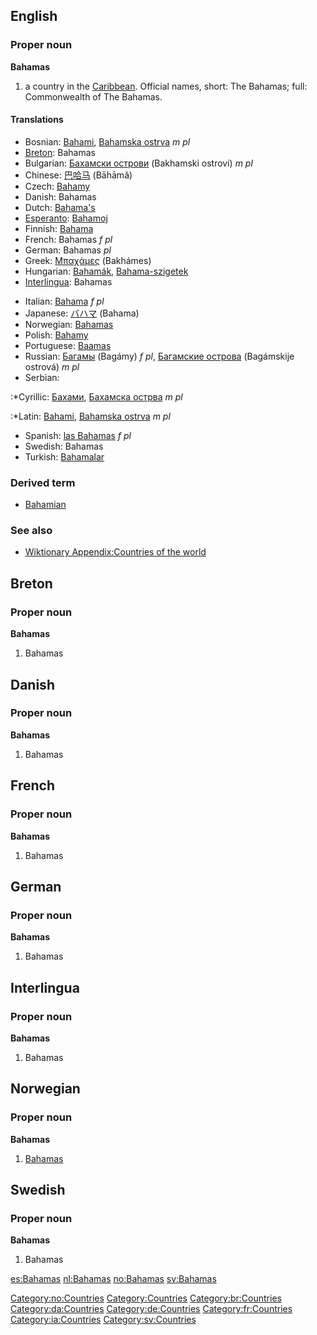 ==English==
{{wikipedia}}
===Proper noun===
'''Bahamas'''
# a country in the [[Caribbean]]. Official names, short: The Bahamas; full: Commonwealth of The Bahamas.

====Translations====
{{top}}
*Bosnian: [[Bahami]], [[Bahamska ostrva]] ''m pl''
*[[Breton]]: Bahamas
*Bulgarian: [[Бахамски острови]] (Bakhamski ostrovi) ''m pl''
*Chinese: [[巴哈马]] (Bāhāmǎ)
*Czech: [[Bahamy]]
*Danish: Bahamas
*Dutch: [[Bahama's]]
*[[Esperanto]]: [[Bahamoj]]
*Finnish: [[Bahama]]
*French: Bahamas ''f pl''
*German: Bahamas ''pl''
*Greek: [[Μπαχάμες]] (Bakhámes)
*Hungarian: [[Bahamák]], [[Bahama-szigetek]]
*[[Interlingua]]: Bahamas
{{mid}}
*Italian: [[Bahama]] ''f pl''
*Japanese: [[バハマ]] (Bahama)
*Norwegian: [[#Norwegian|Bahamas]]
*Polish: [[Bahamy]]
*Portuguese: [[Baamas]]
*Russian: [[Багамы]] (Bagámy) ''f pl'', [[Багамские острова]] (Bagámskije ostrová) ''m pl''
*Serbian:
:*Cyrillic: [[Бахами]], [[Бахамска острва]] ''m pl''
:*Latin: [[Bahami]], [[Bahamska ostrva]] ''m pl''
*Spanish: [[las Bahamas]] ''f pl''
*Swedish: Bahamas
*Turkish: [[Bahamalar]]
{{bottom}}

===Derived term===
*[[Bahamian]]

===See also===
*[[Wiktionary Appendix:Countries of the world]]

==Breton==
===Proper noun===
'''Bahamas'''
#Bahamas

==Danish==
===Proper noun===
'''Bahamas'''
#Bahamas

==French==
===Proper noun===
'''Bahamas'''
#Bahamas

==German==
===Proper noun===
'''Bahamas'''
#Bahamas

==Interlingua==
===Proper noun===
'''Bahamas'''
#Bahamas

==Norwegian==
===Proper noun===
[[Category:no:Countries]]
'''Bahamas'''
#[[#English|Bahamas]]

==Swedish==
===Proper noun===
'''Bahamas'''
#Bahamas

[[Category:Countries]]
[[Category:br:Countries]]
[[Category:da:Countries]]
[[Category:de:Countries]]
[[Category:fr:Countries]]
[[Category:ia:Countries]]
[[Category:sv:Countries]]

[[es:Bahamas]]
[[nl:Bahamas]]
[[no:Bahamas]]
[[sv:Bahamas]]